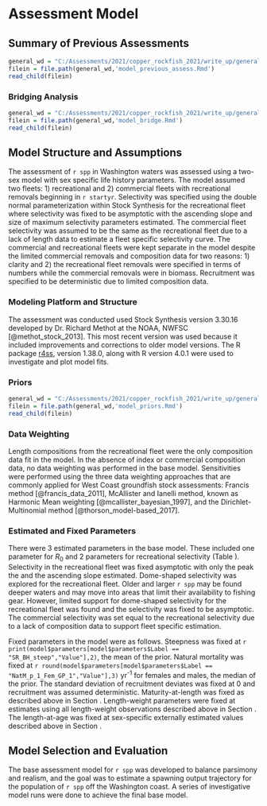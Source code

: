 # Assessment Model

## Summary of Previous Assessments 

```r
general_wd = "C:/Assessments/2021/copper_rockfish_2021/write_up/general_text"
filein = file.path(general_wd,'model_previous_assess.Rmd')
read_child(filein)
```

### Bridging Analysis

```r
general_wd = "C:/Assessments/2021/copper_rockfish_2021/write_up/general_text"
filein = file.path(general_wd,'model_bridge.Rmd')
read_child(filein)
```
 

## Model Structure and Assumptions

The assessment of `r spp` in Washington waters was assessed using a two-sex model with sex specific life history parameters.  The model assumed two fleets: 1) recreational and 2) commercial fleets with recreational removals beginning in `r startyr`. Selectivity was specified using the double normal parameterization within Stock Synthesis for the recreational fleet where selectivity was fixed to be asymptotic with the ascending slope and size of maximum selectivity parameters estimated. The commercial fleet selectivity was assumed to be the same as the recreational fleet due to a lack of length data to estimate a fleet specific selectivity curve. The commercial and recreational fleets were kept separate in the model despite the limited commercial removals and composition data for two reasons: 1) clarity and 2) the recreational fleet removals were specified in terms of numbers while the commercial removals were in biomass. Recruitment was specified to be deterministic due to limited composition data. 

### Modeling Platform and Structure

The assessment was conducted used Stock Synthesis version 3.30.16 developed by Dr. Richard Methot at the NOAA, NWFSC [@methot_stock_2013]. This most recent version was used because it included improvements and corrections to older model versions. The R package [r4ss](https://github.com/r4ss/r4ss), version 1.38.0, along with R version 4.0.1 were used to investigate and plot model fits. 


### Priors

```r
general_wd = "C:/Assessments/2021/copper_rockfish_2021/write_up/general_text"
filein = file.path(general_wd,'model_priors.Rmd')
read_child(filein)
```  

### Data Weighting

Length compositions from the recreational fleet were the only composition data fit in the model. In the absence of index or commercial composition data, no data weighting was performed in the base model. Sensitivities were performed using the three data weighting approaches that are commonly applied for West Coast groundfish stock assessments: Francis method [@francis_data_2011], McAllister and Ianelli method, known as Harmonic Mean weighting [@mcallister_bayesian_1997], and the Dirichlet-Multinomial method [@thorson_model-based_2017].


### Estimated and Fixed Parameters

There were 3 estimated parameters in the base model. These included one parameter for $R_0$ and 2 parameters for recreational selectivity (Table \ref{tab:params}). Selectivity in the recreational fleet was fixed asymptotic with only the peak the and the ascending slope estimated.  Dome-shaped selectivity was explored for the recreational fleet. Older and larger `r spp` may be found deeper waters and may move into areas that limit their availability to fishing gear. However, limited support for dome-shaped selectivity for the recreational fleet was found and the selectivity was fixed to be asymptotic.  The commercial selectivity was set equal to the recreational selectivity due to a lack of composition data to support fleet specific estimation. 

Fixed parameters in the model were as follows. Steepness was fixed at `r print(model$parameters[model$parameters$Label == "SR_BH_steep","Value"],2)`, the mean of the prior. Natural mortality was fixed at `r round(model$parameters[model$parameters$Label == "NatM_p_1_Fem_GP_1","Value"],3)` yr^-1^ for females and males, the median of the prior. The standard deviation of recruitment deviates was fixed at 0 and recruitment was assumed deterministic. Maturity-at-length was fixed as described above in Section \ref{maturation-and-fecundity}. Length-weight parameters were fixed at estimates using all length-weight observations described above in Section \ref{length-weight-relationship}. The length-at-age was fixed at sex-specific externally estimated values described above in Section \ref{growth-length-at-age}.


## Model Selection and Evaluation

The base assessment model for `r spp` was developed to balance parsimony and realism, and the goal was to estimate a spawning output trajectory for the population of `r spp` off the Washington coast. A series of investigative model runs were done to achieve the final base model.


